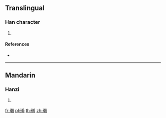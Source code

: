 ==Translingual==

===Han character===
{{Han char|rn=96|rad=玉|as=16|sn=20|four=|canj=MGDLC}}

# {{defn|Han|sort=玉16}}

====References====
* {{Han ref|kx=0745.100|dkj=21339|dj=1153.210|hdz=21145.140|uh=74CE|ud=29902}}

----

==Mandarin==

===Hanzi===
{{cmn-hanzi|pin=[[là]] ([[la4]])|wg=la<sup>4</sup>}}

# {{defn|lang=cmn|sort=玉16}}

[[fr:瓎]]
[[pl:瓎]]
[[th:瓎]]
[[zh:瓎]]